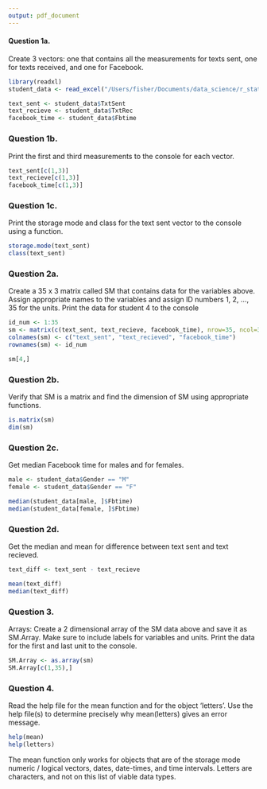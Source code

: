 ```yaml
---
output: pdf_document
---
```


\begin{center}

R Homework 2

Fisher Ankney 

Statistics 5193 

\end{center}


#### Question 1a.

Create 3 vectors: one that contains all the measurements for texts sent, one for texts received, and one for Facebook. 

\hfill

```r
library(readxl)
student_data <- read_excel("/Users/fisher/Documents/data_science/r_stat_5193/data/StudentData.xlsx")
```

```r
text_sent <- student_data$TxtSent
text_recieve <- student_data$TxtRec
facebook_time <- student_data$Fbtime
```

\hfill

### Question 1b. 

Print the first and third measurements to the console for each vector.

\hfill

```r
text_sent[c(1,3)]
text_recieve[c(1,3)]
facebook_time[c(1,3)]
```

\hfill

### Question 1c.

Print the storage mode and class for the text sent vector to the console using a function. 

\hfill

```r
storage.mode(text_sent)
class(text_sent)
```

\pagebreak

### Question 2a.

Create a 35 x 3 matrix called SM that contains data for the variables above. Assign appropriate names to the variables and assign ID numbers 1, 2, …, 35 for the units. Print the data for student 4 to the console

\hfill

```r
id_num <- 1:35
sm <- matrix(c(text_sent, text_recieve, facebook_time), nrow=35, ncol=3)
colnames(sm) <- c("text_sent", "text_recieved", "facebook_time")
rownames(sm) <- id_num

sm[4,]
```


\hfill

### Question 2b. 

Verify that SM is a matrix and find the dimension of SM using appropriate functions.

\hfill
```r
is.matrix(sm)
dim(sm)
```

\hfill

### Question 2c.

Get median Facebook time for males and for females.

\hfill

```r
male <- student_data$Gender == "M"
female <- student_data$Gender == "F"

median(student_data[male, ]$Fbtime)
median(student_data[female, ]$Fbtime)
```

\pagebreak

### Question 2d. 

Get the median and mean for difference between text sent and text recieved. 

\hfill

```r
text_diff <- text_sent - text_recieve

mean(text_diff)
median(text_diff)
```

\hfill

### Question 3.

Arrays: Create a 2 dimensional array of the SM data above and save it as SM.Array. Make sure to include labels for variables and units. Print the data for the first and last unit to the console.

\hfill

```r
SM.Array <- as.array(sm)
SM.Array[c(1,35),]
```

\hfill

### Question 4.

Read the help file for the mean function and for the object ‘letters’. Use the help file(s) to determine precisely why mean(letters) gives an error message. 

\hfill
```r
help(mean)
help(letters)
```

The mean function only works for objects that are of the storage mode numeric / logical vectors, dates, date-times, and time intervals. Letters are characters, and not on this list of viable data types. 